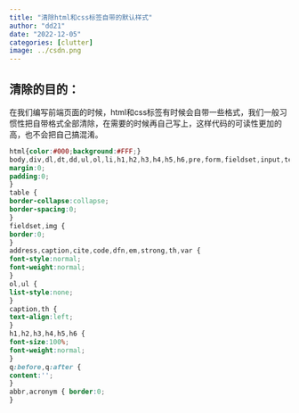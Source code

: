 ```yaml
---
title: "清除html和css标签自带的默认样式"
author: "dd21"
date: "2022-12-05" 
categories: [clutter]
image: ../csdn.png
---
```





## 清除的目的：

在我们编写前端页面的时候，html和css标签有时候会自带一些格式，我们一般习惯性把自带格式全部清除，在需要的时候再自己写上，这样代码的可读性更加的高，也不会把自己搞混淆。
```css
html{color:#000;background:#FFF;} 
body,div,dl,dt,dd,ul,ol,li,h1,h2,h3,h4,h5,h6,pre,form,fieldset,input,textarea,p,blockquote,th,td { 
margin:0; 
padding:0; 
} 
table { 
border-collapse:collapse; 
border-spacing:0; 
} 
fieldset,img { 
border:0; 
} 
address,caption,cite,code,dfn,em,strong,th,var { 
font-style:normal; 
font-weight:normal; 
} 
ol,ul { 
list-style:none; 
} 
caption,th { 
text-align:left; 
} 
h1,h2,h3,h4,h5,h6 { 
font-size:100%; 
font-weight:normal; 
} 
q:before,q:after { 
content:''; 
} 
abbr,acronym { border:0; 
}
```

